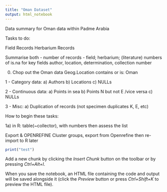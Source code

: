 ```yaml
---
title: "Oman Dataset"
output: html_notebook
---
```


Data summary for Oman data within Padme Arabia

Tasks to do: 

Field Records
Herbarium Records

Summarise both - 
number of records - field; herbarium; (literature) 
numbers of is.na for key fields author, location, determination, collection number



0) 
Chop out the Oman data
Geog.Location contains or is: Oman

1 - Category data:
a) Authors
b) Locations
c) NULLs

2 - Continuous data: 
a) Points in sea
b) Points N but not E /vice versa
c) NULLs

3 - Misc:
a) Duplication of records (not specimen duplicates K, E, etc)


How to begin these tasks: 

1a) 
in R: 
table(~collector), with numbers
then assess the list

Export & OPENREFINE
Cluster groups, export from Openrefine then re-import to R later




```r
print("test")
```

Add a new chunk by clicking the *Insert Chunk* button on the toolbar or by pressing *Ctrl+Alt+I*.

When you save the notebook, an HTML file containing the code and output will be saved alongside it (click the *Preview* button or press *Ctrl+Shift+K* to preview the HTML file).
